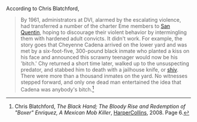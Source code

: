 According to Chris Blatchford, 

<blockquote>By 1961, administrators at DVI, alarmed by the escalating violence, had transferred a number of the charter Eme members to [[San Quentin]], hoping to discourage their violent behavior by intermingling them with hardened adult convicts. It didn't work. For example, the story goes that Cheyenne Cadena arrived on the lower yard and was met by a six-foot-five, 300-pound black inmate who planted a kiss on his face and announced this scrawny teenager would now be his 'bitch.' Chy returned a short time later, walked up to the unsuspecting predator, and stabbed him to death with a jailhouse knife, or [[shank (weapon)|shiv]]. There were more than a thousand inmates on the yard. No witnesses stepped forward, and only one dead man entertained the idea that Cadena was anybody's bitch.<ref>Chris Blatchford, ''The Black Hand; The Bloody Rise and Redemption of "Boxer" Enriquez, A Mexican Mob Killer'', [[HarperCollins]], 2008. Page 6.</ref></blockquote>
